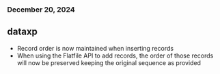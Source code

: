 ### December 20, 2024
## dataxp

- Record order is now maintained when inserting records
- When using the Flatfile API to add records, the order of those records will now be preserved keeping the original sequence as provided